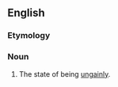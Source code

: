 ==English==

===Etymology===
{{suffix|en|ungainly|ness}}

===Noun===
{{en-noun|-|+}}

# The state of being [[ungainly]].